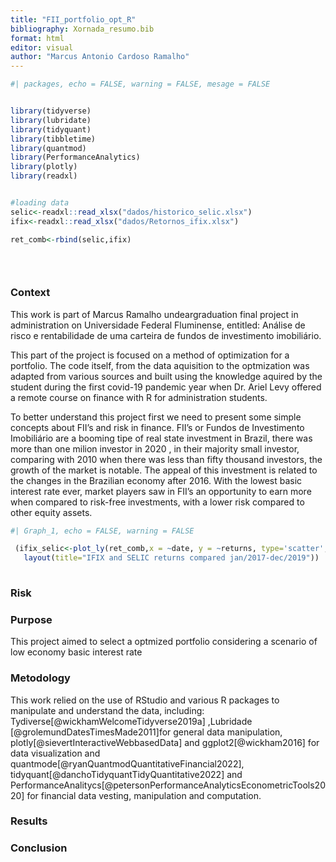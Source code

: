 ```yaml
---
title: "FII_portfolio_opt_R"
bibliography: Xornada_resumo.bib
format: html
editor: visual
author: "Marcus Antonio Cardoso Ramalho"
---
```


```r
#| packages, echo = FALSE, warning = FALSE, mesage = FALSE


library(tidyverse)
library(lubridate)
library(tidyquant)
library(tibbletime)
library(quantmod)
library(PerformanceAnalytics)
library(plotly)
library(readxl)


#loading data
selic<-readxl::read_xlsx("dados/historico_selic.xlsx")
ifix<-readxl::read_xlsx("dados/Retornos_ifix.xlsx")

ret_comb<-rbind(selic,ifix)
  

 


```

### Context

This work is part of Marcus Ramalho undeargraduation final project in administration on Universidade Federal Fluminense, entitled: Análise de risco e rentabilidade de uma carteira de fundos de investimento imobiliário.

This part of the project is focused on a method of optimization for a portfolio. The code itself, from the data aquisition to the optmization was adapted from various sources and built using the knowledge aquired by the student during the first covid-19 pandemic year when Dr. Ariel Levy offered a remote course on finance with R for administration students.

To better understand this project first we need to present some simple concepts about FII's and risk in finance. FII's or Fundos de Investimento Imobiliário are a booming tipe of real state investment in Brazil, there was more than one milion investor in 2020 , in their majority small investor, comparing with 2010 when there was less than fifty thousand investors, the growth of the market is notable. The appeal of this investment is related to the changes in the Brazilian economy after 2016. With the lowest basic interest rate ever, market players saw in FII's an opportunity to earn more when compared to risk-free investments, with a lower risk compared to other equity assets.

```r
#| Graph_1, echo = FALSE, warning = FALSE

 (ifix_selic<-plot_ly(ret_comb,x = ~date, y = ~returns, type='scatter',mode='lines', color = ~asset) %>% 
   layout(title="IFIX and SELIC returns compared jan/2017-dec/2019"))
  
```

### Risk

### Purpose

This project aimed to select a optmized portfolio considering a scenario of low economy basic interest rate

### Metodology

This work relied on the use of RStudio and various R packages to manipulate and understand the data, including: Tydiverse[@wickhamWelcomeTidyverse2019a] ,Lubridade [@grolemundDatesTimesMade2011]for general data manipulation, plotly[@sievertInteractiveWebbasedData] and ggplot2[@wickham2016] for data visualization and quantmode[@ryanQuantmodQuantitativeFinancial2022], tidyquant[@danchoTidyquantTidyQuantitative2022] and PerformanceAnalitycs[@petersonPerformanceAnalyticsEconometricTools2020] for financial data vesting, manipulation and computation.

### Results

### Conclusion
